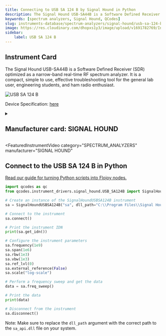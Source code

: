 ```yaml
---
title: Connecting to USB SA 124 B by Signal Hound in Python
description: The Signal Hound USB-SA44B is a Software Defined Receiver (SDR) optimized as a narrow-band real-time RF spectrum analyzer. It is a compact, simple to use, effective troubleshooting tool for the general lab user, engineering students, and ham radio enthusiast.
keywords: [spectrum analyzers, Signal Hound, QCodes] 
slug: instruments-database/spectrum-analyzers/signal-hound/usb-sa-124-b 
image: https://res.cloudinary.com/dhopxs1y3/image/upload/v1691782769/Instruments/Spectrum%20Analyzers/USB-SA-124-B/USB-SA-124-B.jpg
sidebar:
    label: USB SA 124 B 
---
```



## Instrument Card

The Signal Hound USB-SA44B is a Software Defined Receiver (SDR) optimized as a narrow-band real-time RF spectrum analyzer. It is a compact, simple to use, effective troubleshooting tool for the general lab user, engineering students, and ham radio enthusiast.

![USB SA 124 B](https://res.cloudinary.com/dhopxs1y3/image/upload/v1691782769/Instruments/Spectrum%20Analyzers/USB-SA-124-B/USB-SA-124-B.jpg)

Device Specification: [here](https://signalhound.com/sigdownloads/datasheets/SA44B_sellsheet-Spring-2021.pdf)

<details style={{ marginTop: "15px"}}>
<summary><h2 style={{display:'inline'}}>Manufacturer card: SIGNAL HOUND</h2></summary>

![SIGNAL HOUND](https://res.cloudinary.com/dhopxs1y3/image/upload/v1692806199/Instruments/Vendor%20Logos/Signalhound.png)

Signal Hound is a manufacturer of RF spectrum analyzers and signal generators.

- Headquarters: USA
- Yearly Revenue (millions, USD): 3.6
- Vendor Website: [here](https://signalhound.com/)

</details>


<FeaturedInstrumentVideo
  category="SPECTRUM_ANALYZERS"
  manufacturer="SIGNAL HOUND"
></FeaturedInstrumentVideo>

## Connect to the USB SA 124 B in Python

[Read our guide for turning Python scripts into Flojoy nodes.](https://docs.flojoy.ai/contribution/blocks/custom-flojoy-block/)


<Tabs>

<TabItem value="Flojoy" label="Flojoy" className="flojoy-instrument-tabs">

<NodeCardCollection category='SPECTRUM_ANALYZERS' manufacturer='SIGNAL'></NodeCardCollection>

</TabItem>
<TabItem value="QCodes" label="QCodes">

```python
import qcodes as qc
from qcodes.instrument_drivers.signal_hound.USB_SA124B import SignalHoundUSBSA124B

# Create an instance of the SignalHoundUSBSA124B instrument
sa = SignalHoundUSBSA124B("sa", dll_path="C:\\Program Files\\Signal Hound\\Spike\\sa_api.dll")

# Connect to the instrument
sa.connect()

# Print the instrument IDN
print(sa.get_idn())

# Configure the instrument parameters
sa.frequency(1e9)
sa.span(1e6)
sa.rbw(1e3)
sa.vbw(1e3)
sa.ref_lvl(0)
sa.external_reference(False)
sa.scale("log-scale")

# Perform a frequency sweep and get the data
data = sa.freq_sweep()

# Print the data
print(data)

# Disconnect from the instrument
sa.disconnect()
```
Note: Make sure to replace the `dll_path` argument with the correct path to the `sa_api.dll` file on your system.

</TabItem>
</Tabs>